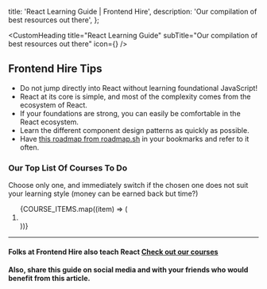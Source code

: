 
  title: 'React Learning Guide | Frontend Hire',
  description: 'Our compilation of best resources out there',
};

<CustomHeading 
  title="React Learning Guide"
  subTitle="Our compilation of best resources out there"
  icon={<MdxImage src={reactLogo} alt='' />}
  />

<AuthorCard
  name="Hruthik Reddy"
  headline="Building Frontend Hire"
  linkedIn="https://www.linkedin.com/in/yarala-hruthik-reddy/"
  twitter="https://twitter.com/thisisyhr"
  website="https://www.iamyhr.com/"
  github="https://github.com/yaralahruthik"
  image={authorImg}
  lastUpdated="12th Feb 2024"
 />

## Frontend Hire Tips

- Do <SpecialText>not</SpecialText> jump directly into React without learning foundational JavaScript!
- React at <SpecialText>its core is simple</SpecialText>, and most of the complexity comes from the ecosystem of React.
- If your <SpecialText>foundations are strong</SpecialText>, you can easily be comfortable in the React ecosystem.
- Learn the different <SpecialText>component design patterns</SpecialText> as quickly as possible.
- Have <SpecialText isLink>[this roadmap from roadmap.sh](https://roadmap.sh/react)</SpecialText> in your bookmarks and refer to it often.


### Our Top List Of Courses To Do

Choose only one, and immediately switch if the chosen one does not suit your learning style (<SpecialText>money can be earned back but time?</SpecialText>)

<ol className="not-prose flex flex-col gap-[10px]">
  {COURSE_ITEMS.map((item) => (
    <li key={item.link}>
      <GuideSpecialItem {...item} />
    </li>
  ))}
</ol>

---

#### Folks at Frontend Hire also teach React <SpecialText>[Check out our courses](/courses)</SpecialText>

#### Also, share this guide on social media and with your friends who would benefit from this article.

<ShareLinks />